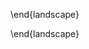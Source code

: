 <!-- chapter topic -->

\begin{landscape}

\mytext

\chapter{典型题目分析}

\section{积累}


`r tab_name <- "学生在语文学科“积累”上的平均得分率（％）" `
\begin{itshape}
\mytable
\begin{longtable}{|c|c|c|p{6cm}|c|c|c|c|c|c|c|c|c|c|c|c|}
\caption{`r tab_name`} \label{tab: `r tab_name`} \\

\hline
\multicolumn{2}{|c|}{测试能力} & 题目代码 & \makecell[c]{能力描述} & \makecell[c]{上\\海\\市} & \makecell[c]{公\\办} & \makecell[c]{民\\办} & \makecell[c]{普通\\初中} & \makecell[c]{一贯\\制\\学校} & \makecell[c]{完全\\中学} & \makecell[c]{新优\\质\\学校} & \makecell[c]{强校\\工程\\学校} & 男 & 女 & \makecell[c]{沪\\籍} & \makecell[c]{非\\沪\\籍} \\
\hline

\multirow{11}{*}{\makecell[c]{积\\累}} & \multirow{3}{*}{\makecell[c]{识记常用字的\\字音}} & C8AO01111 & 辨析形近字的字音 &
`r `
`r ` &
`r ` &
`r ` &
`r ` &
`r ` &
`r ` &
`r ` &
`r ` &
`r ` &
`r ` &
`r ` &
`r ` \\ \cline{3-16}


 & & C8AO02111 & 读准常用字的字音 &
 `r `
 `r ` &
 `r ` &
 `r ` &
 `r ` &
 `r ` &
 `r ` &
 `r ` &
 `r ` &
 `r ` &
 `r ` &
 `r ` &
 `r ` \\ \cline{3-16}


  & & C8AO03111 & 辨析多音字的字音 &
  `r `
  `r ` &
  `r ` &
  `r ` &
  `r ` &
  `r ` &
  `r ` &
  `r ` &
  `r ` &
  `r ` &
  `r ` &
  `r ` &
  `r ` \\ \cline{2-16}

  & \multirow{2}{*}{\makecell[c]{识记常用字的\\字形}} & C8AO04111 & 辨析形近字的字形 &
  `r `
  `r ` &
  `r ` &
  `r ` &
  `r ` &
  `r ` &
  `r ` &
  `r ` &
  `r ` &
  `r ` &
  `r ` &
  `r ` &
  `r `  \\  \cline{3-16}

  & & C8AO05111 & 辨析同音字的字形 &
  `r `
  `r ` &
  `r ` &
  `r ` &
  `r ` &
  `r ` &
  `r ` &
  `r ` &
  `r ` &
  `r ` &
  `r ` &
  `r ` &
  `r ` \\ \cline{2-16}



  & \multirow{6}{*}{\makecell[c]{理解常用字词\\的意思}} & C8AO06111 & 在具体语境中恰当运用常见词语 &
  `r `
  `r ` &
  `r ` &
  `r ` &
  `r ` &
  `r ` &
  `r ` &
  `r ` &
  `r ` &
  `r ` &
  `r ` &
  `r ` &
  `r ` \\ \cline{3-16}

  & & C8AO07111 & 在具体语境中恰当运用常见词语 &
  `r `
  `r ` &
  `r ` &
  `r ` &
  `r ` &
  `r ` &
  `r ` &
  `r ` &
  `r ` &
  `r ` &
  `r ` &
  `r ` &
  `r ` \\ \cline{3-16}

  & & C8AO08111 & 在具体语境中恰当运用常见词语 &
  `r `
  `r ` &
  `r ` &
  `r ` &
  `r ` &
  `r ` &
  `r ` &
  `r ` &
  `r ` &
  `r ` &
  `r ` &
  `r ` &
  `r ` \\ \cline{3-16}

  & & C8AO09111 & 在具体语境中恰当运用常见成语 &
  `r `
  `r ` &
  `r ` &
  `r ` &
  `r ` &
  `r ` &
  `r ` &
  `r ` &
  `r ` &
  `r ` &
  `r ` &
  `r ` &
  `r ` \\ \cline{3-16}

  & & C8AO10111 & 在具体语境中恰当运用常见成语 &
  `r `
  `r ` &
  `r ` &
  `r ` &
  `r ` &
  `r ` &
  `r ` &
  `r ` &
  `r ` &
  `r ` &
  `r ` &
  `r ` &
  `r ` \\ \cline{3-16}

  & & C8AO11111 & 在具体语境中恰当运用关联词 &
  `r `
  `r ` &
  `r ` &
  `r ` &
  `r ` &
  `r ` &
  `r ` &
  `r ` &
  `r ` &
  `r ` &
  `r ` &
  `r ` &
  `r ` \\  \cline{2-16}

& \multirow{2}{*}{\makecell[c]{积累教材中的\\文言诗文}} & C8AO12111 & 默写教材中要求背诵的文言诗文 &
`r `
`r ` &
`r ` &
`r ` &
`r ` &
`r ` &
`r ` &
`r ` &
`r ` &
`r ` &
`r ` &
`r ` &
`r `  \\  \cline{3-16}


  & & C8AO13111 & 理解教材中文言诗文的意思 &
  `r `
  `r ` &
  `r ` &
  `r ` &
  `r ` &
  `r ` &
  `r ` &
  `r ` &
  `r ` &
  `r ` &
  `r ` &
  `r ` &
  `r ` \\   \cline{2-16}


& \multirow{2}{*}{\makecell[c]{积累常见的文学\\、文化常识}} & C8AO14111 & 了解课程标准规定阅读的经典名著的文学、文化常识及基本信息 &
`r `
`r ` &
`r ` &
`r ` &
`r ` &
`r ` &
`r ` &
`r ` &
`r ` &
`r ` &
`r ` &
`r ` &
`r `  \\  \cline{3-16}


& & C8AO13111 & 理解教材中文言诗文的意思 &
`r `
`r ` &
`r ` &
`r ` &
`r ` &
`r ` &
`r ` &
`r ` &
`r ` &
`r ` &
`r ` &
`r ` &
`r `  \\ 
\hline

\end{longtable}

\end{itshape}

\end{landscape}

\clearpage


\section{阅读}



\end{landscape}
\clearpage


\section{写作}


\end{landscape}
\clearpage


<!-- end of chapter topic -->
